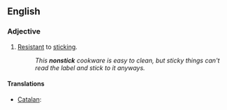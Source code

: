 ==English==

===Adjective===
{{en-adj|-}}

#[[resistant|Resistant]] to [[stick]]ing.
#:''This '''nonstick''' cookware is easy to clean, but sticky things can't read the label and stick to it anyways.''

====Translations====
{{trans-top|resistant to sticking}}
* [[Catalan]]: {{t|ca|antiadherent|m|f}}
{{trans-mid}}
{{trans-bottom}}